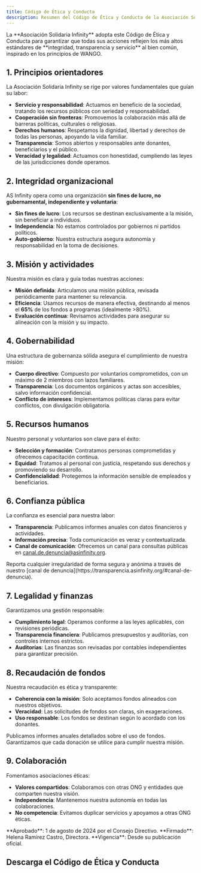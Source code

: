 ```yaml
---
title: Código de Ética y Conducta
description: Resumen del Código de Ética y Conducta de la Asociación Solidaria Infinity, basado en los principios de WANGO, que promueve la transparencia, integridad y responsabilidad en todas sus operaciones.
---
```



<Aside type="note" title="Compromiso ético">
La **Asociación Solidaria Infinity** adopta este Código de Ética y Conducta para garantizar que todas sus acciones reflejen los más altos estándares de **integridad, transparencia y servicio** al bien común, inspirado en los principios de WANGO.
</Aside>

## 1. Principios orientadores

La Asociación Solidaria Infinity se rige por valores fundamentales que guían su labor:

- **Servicio y responsabilidad**: Actuamos en beneficio de la sociedad, tratando los recursos públicos con seriedad y responsabilidad.
- **Cooperación sin fronteras**: Promovemos la colaboración más allá de barreras políticas, culturales o religiosas.
- **Derechos humanos**: Respetamos la dignidad, libertad y derechos de todas las personas, apoyando la vida familiar.
- **Transparencia**: Somos abiertos y responsables ante donantes, beneficiarios y el público.
- **Veracidad y legalidad**: Actuamos con honestidad, cumpliendo las leyes de las jurisdicciones donde operamos.

## 2. Integridad organizacional

AS Infinity opera como una organización **sin fines de lucro, no gubernamental, independiente y voluntaria**:

- **Sin fines de lucro**: Los recursos se destinan exclusivamente a la misión, sin beneficiar a individuos.
- **Independencia**: No estamos controlados por gobiernos ni partidos políticos.
- **Auto-gobierno**: Nuestra estructura asegura autonomía y responsabilidad en la toma de decisiones.

## 3. Misión y actividades

Nuestra misión es clara y guía todas nuestras acciones:

- **Misión definida**: Articulamos una misión pública, revisada periódicamente para mantener su relevancia.
- **Eficiencia**: Usamos recursos de manera efectiva, destinando al menos el **65%** de los fondos a programas (idealmente >80%).
- **Evaluación continua**: Revisamos actividades para asegurar su alineación con la misión y su impacto.

## 4. Gobernabilidad

Una estructura de gobernanza sólida asegura el cumplimiento de nuestra misión:

- **Cuerpo directivo**: Compuesto por voluntarios comprometidos, con un máximo de 2 miembros con lazos familiares.
- **Transparencia**: Los documentos orgánicos y actas son accesibles, salvo información confidencial.
- **Conflicto de intereses**: Implementamos políticas claras para evitar conflictos, con divulgación obligatoria.

## 5. Recursos humanos

Nuestro personal y voluntarios son clave para el éxito:

- **Selección y formación**: Contratamos personas comprometidas y ofrecemos capacitación continua.
- **Equidad**: Tratamos al personal con justicia, respetando sus derechos y promoviendo su desarrollo.
- **Confidencialidad**: Protegemos la información sensible de empleados y beneficiarios.

## 6. Confianza pública

La confianza es esencial para nuestra labor:

- **Transparencia**: Publicamos informes anuales con datos financieros y actividades.
- **Información precisa**: Toda comunicación es veraz y contextualizada.
- **Canal de comunicación**: Ofrecemos un canal para consultas públicas en [canal.de.denuncia@asinfinity.org](mailto:canal.de.denuncia@asinfinity.org).

<Aside type="tip" title="Canal de denuncias">
Reporta cualquier irregularidad de forma segura y anónima a través de nuestro [canal de denuncia](https://transparencia.asinfinity.org/#canal-de-denuncia).
</Aside>

## 7. Legalidad y finanzas

Garantizamos una gestión responsable:

- **Cumplimiento legal**: Operamos conforme a las leyes aplicables, con revisiones periódicas.
- **Transparencia financiera**: Publicamos presupuestos y auditorías, con controles internos estrictos.
- **Auditorías**: Las finanzas son revisadas por contables independientes para garantizar precisión.

## 8. Recaudación de fondos

Nuestra recaudación es ética y transparente:

- **Coherencia con la misión**: Solo aceptamos fondos alineados con nuestros objetivos.
- **Veracidad**: Las solicitudes de fondos son claras, sin exageraciones.
- **Uso responsable**: Los fondos se destinan según lo acordado con los donantes.

<CardGrid>
  <Card title="Transparencia financiera">
    Publicamos informes anuales detallados sobre el uso de fondos.
  </Card>
  <Card title="Ética en donaciones">
    Garantizamos que cada donación se utilice para cumplir nuestra misión.
  </Card>
</CardGrid>

## 9. Colaboración

Fomentamos asociaciones éticas:

- **Valores compartidos**: Colaboramos con otras ONG y entidades que comparten nuestra visión.
- **Independencia**: Mantenemos nuestra autonomía en todas las colaboraciones.
- **No competencia**: Evitamos duplicar servicios y apoyamos a otras ONG éticas.

<Aside type="caution" title="Fecha de aprobación">
**Aprobado**: 1 de agosto de 2024 por el Consejo Directivo.  
**Firmado**: Helena Ramírez Castro, Directora.  
**Vigencia**: Desde su publicación oficial.
</Aside>

## Descarga el Código de Ética y Conducta

<DocCardLink ref="6" />